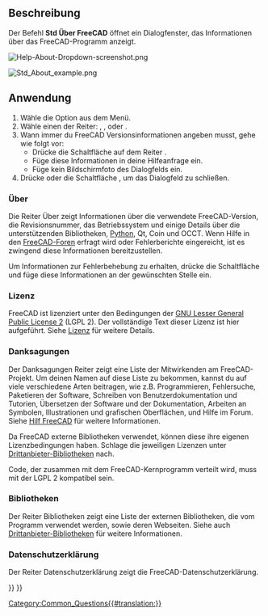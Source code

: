 <languages/>

<div class="mw-translate-fuzzy">
{{Docnav/de
|[[Std_ReportBug/de|FehlerMelden]]
|[[Std_WhatsThis/de| Direkthilfe]]
|[[Std_Help_Menu/de|Std Menü Hilfe]]
|IconL=Std_ReportBug.svg
|IconR=Std_WhatsThis.svg
|IconC=Freecad.svg
}}
</div>

{{GuiCommand/de
|Name=Std About
|Name/de=Über FreeCAD
|Workbenches=Alle
|MenuLocation=Hilfe → Über FreeCAD
|SeeAlso=[[Standard Menu/de|Standardmenü]]
}}

<span id="Description"></span>
==Beschreibung==

Der Befehl '''Std Über FreeCAD''' öffnet ein Dialogfenster, das Informationen über das FreeCAD-Programm anzeigt.

[[File:Help-About-Dropdown-screenshot.png]]
{{Caption|Aktiviere den Über Dialog über {{MenuCommand|Hilfe → [[Image:Std_About.svg|16px]] Über FreeCAD}}}}

[[File:Std_About_example.png]]
{{Caption|Das FreeCAD-Dialogfnster Über}}

{{VeryImportantMessage|'''ACHTUNG''': Mache kein Bildschirmfoto von diesem Dialogfeld! Drücke  stattdessen die Schaltfläche {{Button|In die Zwischenablage kopieren}} und füge die Informationen in deine Hilfeanfrage ein.}}

<span id="Usage"></span>
==Anwendung==

<div class="mw-translate-fuzzy">
# Wähle die Option {{MenuCommand|Hilfe → [[Image:Std_About.svg|16px]] Über FreeCAD}} aus dem Menü.
# Wähle einen der Reiter: {{MenuCommand|Über}}, {{MenuCommand|Credits}}, {{MenuCommand|Lizenz}} oder {{MenuCommand|Bibliotheken}}.
# Wann immer du FreeCAD Versionsinformationen angeben musst, gehe wie folgt vor:
#* Drücke die Schaltfläche {{Button|In Zwischenablage kopieren}} auf dem Reiter {{MenuCommand|Über}}.
#* Füge diese Informationen in deine Hilfeanfrage ein.
#* Füge kein Bildschirmfoto des Dialogfelds ein.
# Drücke {{KEY|Esc}} oder die Schaltfläche {{Button|OK}}, um das Dialogfeld zu schließen.
</div>

<span id="About"></span>
===Über===

Die Reiter Über zeigt Informationen über die verwendete FreeCAD-Version, die Revisionsnummer, das Betriebssystem und einige Details über die unterstützenden Bibliotheken, [[Python/de|Python]], Qt, Coin und OCCT. Wenn Hilfe in den [https://forum.freecad.org/viewtopic.php?f=3&t=2264 FreeCAD-Foren] erfragt wird oder Fehlerberichte eingereicht, ist es zwingend diese Informationen bereitzustellen.

Um Informationen zur Fehlerbehebung zu erhalten, drücke die Schaltfläche {{Button|In Zwischenablage kopieren}} und füge diese Informationen an der gewünschten Stelle ein.

{{Code|lang=text|code=
OS: Windows 11 build 22621
Word size of FreeCAD: 64-bit
Version: 0.21.2.33771 (Git)
Build type: Release
Branch: releases/FreeCAD-0-21
Hash: b9bfa5c5507506e4515816414cd27f4851d00489
Python 3.8.10, Qt 5.15.2, Coin 4.0.1, Vtk 8.2.0, OCC 7.6.3
Locale: English/United States (en_US)
Installed mods: 
  * fasteners 0.5.0
  * sheetmetal 0.3.16
}}

<span id="License"></span>
===Lizenz===

FreeCAD ist lizenziert unter den Bedingungen der [https://en.wikipedia.org/wiki/GNU_Lesser_General_Public_License GNU Lesser General Public License 2] (LGPL 2). Der vollständige Text dieser Lizenz ist hier aufgeführt. Siehe [[License/de|Lizenz]] für weitere Details.

<span id="Credits"></span>
===Danksagungen===

Der Danksagungen Reiter zeigt eine Liste der Mitwirkenden am FreeCAD-Projekt. Um deinen Namen auf diese Liste zu bekommen, kannst du auf viele verschiedene Arten beitragen, wie z.B. Programmieren, Fehlersuche, Paketieren der Software, Schreiben von Benutzerdokumentation und Tutorien, Übersetzen der Software und der Dokumentation, Arbeiten an Symbolen, Illustrationen und grafischen Oberflächen, und Hilfe im Forum. Siehe [[Help_FreeCAD/de|Hilf FreeCAD]] für weitere Informationen.

Da FreeCAD externe Bibliotheken verwendet, können diese ihre eigenen Lizenzbedingungen haben. Schlage die jeweiligen Lizenzen unter [[Third_Party_Libraries/de|Drittanbieter-Bibliotheken]] nach.

Code, der zusammen mit dem FreeCAD-Kernprogramm verteilt wird, muss mit der LGPL 2 kompatibel sein.

<span id="Libraries"></span>
===Bibliotheken===

Der Reiter Bibliotheken zeigt eine Liste der externen Bibliotheken, die vom Programm verwendet werden, sowie deren Webseiten. Siehe auch [[Third_Party_Libraries/de|Drittanbieter-Bibliotheken]] für weitere Informationen.

<span id="Privacy_Policy"></span>
===Datenschutzerklärung===

Der Reiter Datenschutzerklärung zeigt die FreeCAD-Datenschutzerklärung.


<div class="mw-translate-fuzzy">
{{Docnav/de
|[[Std_ReportBug/de|FehlerMelden]]
|[[Std_WhatsThis/de| Direkthilfe]]
|[[Std_Help_Menu/de|Std Menü Hilfe]]
|IconL=Std_ReportBug.svg
|IconR=Std_WhatsThis.svg
|IconC=Freecad.svg
}}
</div>

[[Category:Common_Questions{{#translation:}}]]
{{Std_Base_navi{{#translation:}}}}
{{Userdocnavi{{#translation:}}}}
